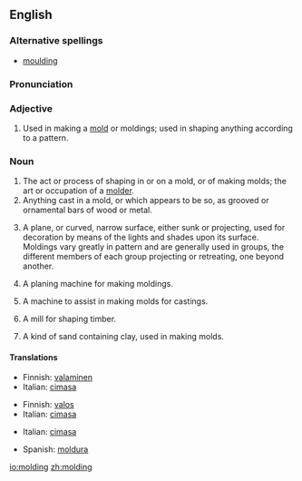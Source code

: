 ==English==

===Alternative spellings===
*[[moulding]]

===Pronunciation===
{{rfp}}

===Adjective===
{{en-adj|-}}

# Used in making a [[mold]] or moldings; used in shaping anything according to a pattern.

===Noun===
{{en-noun}}

# The act or process of shaping in or on a mold, or of making molds; the art or occupation of a [[molder]].
# Anything cast in a mold, or which appears to be so, as grooved or ornamental bars of wood or metal.
# {{architecture}} A plane, or curved, narrow surface, either sunk or projecting, used for decoration by means of the lights and shades upon its surface.  Moldings vary greatly in pattern and are generally used in groups, the different members of each group projecting or retreating, one beyond another.
# {{context|woodwork}} A planing machine for making moldings.
# {{context|founding}} A machine to assist in making molds for castings.
# {{context|milling}} A mill for shaping timber.
# {{context|founding}} A kind of sand containing clay, used in making molds.

====Translations====
{{trans-top|the act or process of shaping in a mold}}
*Finnish: [[valaminen]]
*Italian: [[cimasa]] {{f}}
{{trans-mid}}
{{trans-bot}}

{{trans-top|anything cast in a mold}}
{{trans-mid}}
*Finnish: [[valos]]
*Italian: [[cimasa]] {{f}}
{{trans-bot}}

{{trans-top|A decorative surface in architecture}}
*Italian: [[cimasa]] {{f}}
{{trans-mid}}
*Spanish: [[moldura]] {{f}}
{{trans-bot}}

[[io:molding]]
[[zh:molding]]